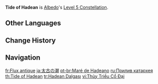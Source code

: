 {{Constellation Infobox
|image       = Constellation Tide of Hadean.png
|description = Increases the Level of [[Rite of Progeniture: Tectonic Tide]] by 3.<br />Maximum upgrade level is 15.
|level       = 5
|character   = Albedo
|utility1    = Talent Level Increase
|utility2    = Elemental Burst Level Increase
}}
'''Tide of Hadean''' is [[Albedo]]'s [[Level 5 Constellation]].

==Other Languages==
{{Other Languages
|en      = Tide of Hadean
|zhs     = 冥古之潮
|zhs_rm  = Mínggǔ zhī Cháo
|zht     = 冥古之潮
|zht_rm  = Mínggǔ zhī Cháo
|zh_tl   = Tide of Hadean
|ja      = 太古の潮
|ja_rm   = Taiko no Shio
|ja_tl   = Tide of Ancient Times
|ko      = 명왕누대의 파동
|ko_rm   = Myeongwangnudae-ui padong
|ko_tl   = Tide of the Hadean Eon
|es      = Marea del Hádico
|es_tl   = Tide of the Hadic
|fr      = Flux antique
|fr_tl   = Ancient Flow
|ru      = Прилив катархея
|ru_tl   = Tide of {{w|Katarche}}
|th      = Tide of Hadean
|vi      = Thủy Triều Cổ Đại
|vi_tl   = Ancient Tide
|de      = Gezeiten der Unterwelt
|de_tl   = Tides of the Underworld
|id      = Tide of Hadean
|pt      = Maré de Hadeano
|pt_tl   = Tide of Hadean
|tr      = Hadean Dalgası
|tr_tl   = 
|it      = Era geologica
|it_tl   = Geological Era
}}

==Change History==
{{Change History|1.2}}

==Navigation==
{{Talent Navbox|Albedo}}

[[fr:Flux antique]]
[[ja:太古の潮]]
[[pt-br:Maré de Hadeano]]
[[ru:Прилив катархея]]
[[th:Tide of Hadean]]
[[tr:Hadean Dalgası]]
[[vi:Thủy Triều Cổ Đại]]